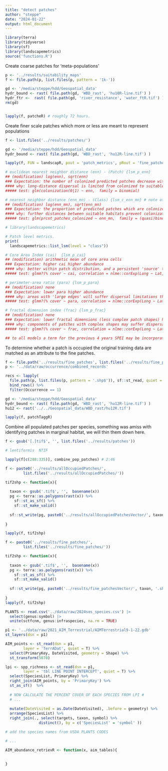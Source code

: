 ```yaml
---
title: "detect patches"
author: "steppe"
date: "2024-01-22"
output: html_document
---
```


```r
library(terra)
library(tidyverse)
library(sf)
library(landscapemetrics)
source('functions.R')
```

Create coarse patches for 'meta-populations'

```r

p <- '../results/suitability_maps'
f <- file.path(p, list.files(p, pattern = '1k-'))

gd <- '/media/steppe/hdd/Geospatial_data'
hydr_bound <- rast( file.path(gd, 'WBD_rast', 'hu10R-line.tif') )
hydr_ftr <-  rast( file.path(gd, 'river_resistance', 'water_ftR.tif') )
rm(gd)


lapply(f, patcheR) # roughly 72 hours. 

```



Create finer scale patches which more or less are meant to represent populations

```r

f <- list.files('../results/patches/')

gd <- '/media/steppe/hdd/Geospatial_data'
hydr_bound <- rast( file.path(gd, 'WBD_rast', 'hu12R-line.tif') )

lapply(f, FUN = landscapR, pout = 'patch_metrics', pRout = 'fine_patches')

```


```r

# euclidean nearest neighbor distance (enn) - (Patch) {lsm_p_enn}
## (modification) log(enn), sqrt(enn)
### Expectation: the number of colonized predicted patches decrease with increasing distance.
#### why: long-distance dispersal is limited from colonized to suitable patches. 
##### test: glm(colonization(0|1) ~ enn,  family = binomial)

# nearest neighbor distance (enn_mn) - (Class) {lsm_c_enn_mn} # note other method of aggregation can be used too!
## (modification) log(enn_mn), sqrt(enn_mn)
### Expectation: the proportion of predicted patches which are colonized decreases with increaing mean distance between patches
#### why: further distances between suitable habitats prevent colonization and recolonization of habitat.
##### test: glm(prcnt_patches_colonized ~ enn_mn,  family = (quasi)binomial)


```


```r
# library(landscapemetrics)

# Patch level metrics. 
print(
  landscapemetrics::list_lsm(level = "class"))

# Core Area Index (cai)  {lsm_p_cai}
## (modification) arithmetic mean of core area cells
### Expectation: higher cai higher abundance
#### why: better within patch distribution, and a persistent 'source' to 'sink' peripheral cells. 
##### test: glmm?(% cover ~ cai, correlation = nlme::corExp(Long ~ Lat, nugget=T), family = quasibinomial)

# perimeter-area ratio (para) {lsm_p_para}
## (modification) none
### Expectation: lower para higher abundance
#### why: areas with 'large edges' will suffer dispersal limitations throughout them, as many seeds will go to unsuitable habitat.
##### test: glmm?(% cover ~ para, correlation = nlme::corExp(Long ~ Lat, nugget=T), family = quasibinomial)

# fractal dimension index (frac) {lsm_p_frac}
## (modification) none
### Expectation: lower fractal dimensions (less complex patch shapes) have higher abundances. 
#### why: components of patches with complex shapes may suffer dispersal limitation. 
##### test: glmm?(% cover ~ frac, correlation = nlme::corExp(Long ~ Lat, nugget=T), family = quasibinomial)

## to all models a term for the previous 4 years SPEI may be incorporated. 

```

To determine whether a patch is occupied the original training data are matched as an attribute to the fine patches. 

```r

f <- file.path('../results/fine_patches', list.files('../results/fine_patches'))
p <- '../data/raw/occurrence/combined_records'

recs <- lapply(
  file.path(p, list.files(p, pattern = '.shp$')), sf::st_read, quiet = TRUE) %>% 
  bind_rows() %>% 
  filter(Occurrence == 1)

gd <- '/media/steppe/hdd/Geospatial_data'
hydr_bound <- rast( file.path(gd, 'WBD_rast', 'hu12R-line.tif') )
hu12 <- rast('../../Geospatial_data/WBD_rast/hu12R.tif')

lapply(f, patchTaggR)
```

Combine all populated patches per species, something was amiss with identifying patches in marginal habitat, we will thin them down here. 

```r

f <- gsub('[.]tif$', '', list.files('../results/patches'))

# lentiformis  NTIF

lapply(f[c(288:335)], combine_pop_patches) # 2:46
```

```r

f <- paste0('../results/allOccupiedPatches/', 
        list.files('../results/allOccupiedPatches/'))

tif2shp <- function(x){
  
  taxon <- gsub('.tif$', '',  basename(x))
  pg <- terra::as.polygons(rast(x)) %>% 
    sf::st_as_sf() %>% 
    sf::st_make_valid()
  
  sf::st_write(pg, paste0('../results/allOccupiedPatchesVector/', taxon, '.shp'), quiet = TRUE)
  
}

lapply(f, tif2shp)

f <- paste0('../results/fine_patches/', 
        list.files('../results/fine_patches/'))

tif2shp <- function(x){
  
  taxon <- gsub('.tif$', '',  basename(x))
  pg <- terra::as.polygons(rast(x)) %>% 
    sf::st_as_sf() %>% 
    sf::st_make_valid()
  
  sf::st_write(pg, paste0('../results/fine_patchesVector/', taxon, '.shp'), quiet = TRUE)
  
}
lapply(f, tif2shp)

```





```r
PLANTS <- read.csv('../data/raw/2024sos_species.csv') |>
  select(genus:symbol) |>
  unite(sctfcnm, genus:infraspecies, na.rm = TRUE)

p1 <- '../data/raw/2021_AIM_Terrestrial/AIMTerrestrial9-1-22.gdb'
st_layers(dsn = p1)

AIM_points <- st_read(dsn = p1, 
        layer = 'TerrADat', quiet = T) %>%
  select(PrimaryKey, DateVisited, geometry = Shape) %>% 
  st_transform(5070) 

lpi <- spp_richness <- st_read(dsn = p1, 
        layer = 'tbl LINE POINT INTERCEPT', quiet = T) %>% 
  select(SpeciesList, PrimaryKey) %>% 
  right_join(AIM_points, by = 'PrimaryKey') %>% 
  st_as_sf()  %>% 
  
  # NOW CALCULATE THE PERCENT COVER OF EACH SPECIES FROM LPI #
  # ...
   
  mutate(DateVisited = as.Date(DateVisited), .before = geometry) %>% 
  arrange(SpeciesList) %>% 
  right_join(., select(targets, taxon, symbol) %>% 
               distinct(), by = c('SpeciesList' = 'symbol' ))

# add the species names from USDA PLANTS CODES

# ...

AIM_abundance_retrievR <- function(x, aim_tables){
  
  
}

```


